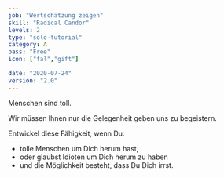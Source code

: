 ```yaml
---
job: "Wertschätzung zeigen"
skill: "Radical Candor"
levels: 2
type: "solo-tutorial"
category: A
pass: "Free"
icon: ["fal","gift"]

date: "2020-07-24"
version: "2.0"
---
```


Menschen sind toll.

Wir müssen Ihnen nur die Gelegenheit geben uns zu begeistern.

Entwickel diese Fähigkeit, wenn Du:

* tolle Menschen um Dich herum hast,
* oder glaubst Idioten um Dich herum zu haben
* und die Möglichkeit besteht, dass Du Dich irrst.
